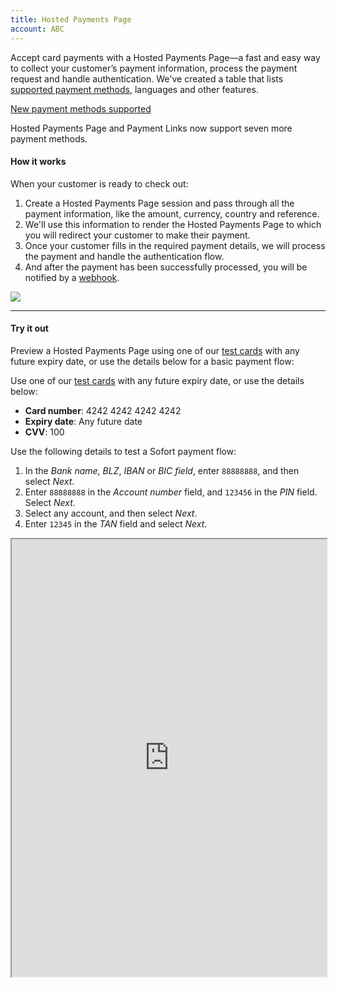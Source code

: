 ```yaml
--- 
title: Hosted Payments Page
account: ABC
---
```


Accept card payments with a Hosted Payments Page—a fast and easy way to collect your customer’s payment information, process the payment request and handle authentication. We've created a table that lists [supported payment methods](/integrate/product-support), languages and other features.

<TipBox variant="info">

[New payment methods supported](/integrate/product-support#Integrated_payment_methods)

Hosted Payments Page and Payment Links now support seven more payment methods.

</TipBox>

#### How it works

When your customer is ready to check out:

1. Create a Hosted Payments Page session and pass through all the payment information, like the amount, currency, country and reference.
2. We'll use this information to render the Hosted Payments Page to which you will redirect your customer to make their payment.
3. Once your customer fills in the required payment details, we will process the payment and handle the authentication flow.
4. And after the payment has been successfully processed, you will be notified by a [webhook](/reporting-and-insights/webhooks).

<img src="/docs/Integrate/Hosted Payments/Hosted+Payments+page.png" withFullscreenPreview />

---

#### Try it out

Preview a Hosted Payments Page using one of our [test cards](/testing/test-card-numbers) with any future expiry date, or use the details below for a basic payment flow:

<tabs>
<tab title="Card">
<Box horizontal="sm">

Use one of our [test cards](/testing/test-card-numbers) with any future expiry date, or use the details below:

- **Card number**: 4242 4242 4242 4242
- **Expiry date**: Any future date
- **CVV**: 100

</Box>
</tab>

<tab title="Sofort">
<Box horizontal="sm">

Use the following details to test a Sofort payment flow:

1. In the _Bank name_, _BLZ_, _IBAN_ or _BIC field_, enter `88888888`, and then select _Next_.
2. Enter `88888888` in the _Account number_ field, and `123456` in the _PIN_ field. Select _Next_.
3. Select any account, and then select _Next_.
4. Enter `12345` in the _TAN_ field and select _Next_.

</Box>
</tab>
</tabs>

<Iframe src="https://pay.sandbox.checkout.com/examples/docs-example/" height="700" width="100%" />

---

### Get started

#### Step 1: Register to use Hosted Payments Pages

To get started with our Hosted Payments Page, contact your Solutions Engineer or [integration@checkout.com](mailto:integration@checkout.com).

<TipBox variant="success">

If you haven't already, [create a free test account now](https://www.checkout.com/get-test-account). This will give you access to the [Hub](https://hub.checkout.com/login), where you'll find your `secret_key` and `public_key`, which you'll need to make requests to our API.

</TipBox>

#### Step 2: Create a Hosted Payments Page session

To get started with our Hosted Payments Page, contact your Solutions Engineer or [integration@checkout.com](mailto:integration@checkout.com).

<TipBox variant="info" title="Sessions expire">

Hosted Payments Page sessions expire after 30 minutes.

</TipBox>

To create a Hosted Payments Page on which your customers can make their payment, use the endpoint below.

#### The request

For the full specification, see our <ExternalLink href="https://api-reference.checkout.com/#operation/createAHostedPaymentsSession" target="_blank">API reference</ExternalLink>.

#### Endpoints

<tabs>
<tab title="Live">
<LineCodeWrapper type="post">

`https://api.checkout.com/hosted-payments`

</LineCodeWrapper>
</tab>
<tab title="Sandbox">
<LineCodeWrapper type="post">

`https://api.sandbox.checkout.com/hosted-payments`

</LineCodeWrapper>
</tab>
</tabs>

<TipBox variant="warning" title="Testing">

http://localhost/ can only be used for the URL fields during testing and will not work in production.

</TipBox>

#### Request example

```json
{
  "amount": 1000,
  "currency": "GBP",
  "reference": "ORD-123A",
  "billing": {
    "address": {
      "country": "GB"
    }
  },
  "customer": {
    "name": "Bruce Wayne",
    "email": "brucewayne@gmail.com"
  },
  "success_url": "https://example.com/payments/success",
  "failure_url": "https://example.com/payments/failure",
  "cancel_url": "https://example.com/payments/checkout"
}
```

#### Alternative payment methods

We've listed the available alternative payment methods for the Hosted Payments Page below.

Different payment methods have different required and optional fields when making a request. We've listed these below.

You can view a request example with all of these fields on our <ExternalLink href="https://api-reference.checkout.com/#operation/createAHostedPaymentsSession" target="_blank">API reference</ExternalLink>.

<Table>
<TableHead headers={["Payment method", "Field requirements"]}/>
<TableBody>
<TableRow>
<TableCell>

KNET

</TableCell>
<TableCell>

* `billing.address.country`: `KW` for Kuwait.
* `currency` to `KWD`.

</TableCell>
</TableRow>
<TableRow>
<TableCell>

Mada

</TableCell>
<TableCell>

* `billing.address.country`: `SA` for Saudi Arabia
* `currency`: `SAR`.

</TableCell>
</TableRow>
<TableRow>
<TableCell>

PayPal

</TableCell>
<TableCell>

* `reference` is required.
* `billing.address.country` and `currency` is required and can be any [that are supported](/payments/payment-methods/wallets).

</TableCell>
</TableRow>
<TableRow>
<TableCell>

Sofort

</TableCell>
<TableCell>

* `currency` should be set to `EUR`
* `billing.address.country` is required and can be any [country that is supported](/payments/payment-methods/bank-transfers).

</TableCell>
</TableRow>
<TableRow>
<TableCell>

iDEAL

</TableCell>
<TableCell>

* `currency` should be set to `EUR`
* `billing.address.country`: `NL` for Netherlands

</TableCell>
</TableRow>
<TableRow>
<TableCell>

Bancontact 

</TableCell>
<TableCell>

* `billing.address.country`: `BE` for Belgium.
* `currency`: `EUR`.
* `customer.name` is required.

</TableCell>
</TableRow>
<TableRow>
<TableCell>

EPS

</TableCell>
<TableCell>

* `billing.address.country`: `AT` for Austria.
* `currency`: `EUR`.

</TableCell>
</TableRow>
<TableRow>
<TableCell>

Giropay 

</TableCell>
<TableCell>

* `billing.address.country`: `DE` for Germany.
* `currency`: `EUR`.

</TableCell>
</TableRow>
<TableRow>
<TableCell>

Multibanco

</TableCell>
<TableCell>

* `billing.address.country`: `PT` for Portugal.
* `currency`: `EUR`.
* `customer.name` is required.

</TableCell>
</TableRow>
<TableRow>
<TableCell>

Przelewey24

</TableCell>
<TableCell>

* `billing.address.country`: `PL` for Poland.
* `currency`: `EUR` or `PLN`.
* `customer.name` is required.
* `customer.email` is required.

</TableCell>
</TableRow>
<TableRow>
<TableCell>

SEPA 

</TableCell>
<TableCell>

* `currency` should be set to `EUR`
* `billing.address.country` is required and can be any [country that is supported](/payments/payment-methods/direct-debit).

</TableCell>
</TableRow>
{/* <TableRow>
<TableCell>

Fawry

</TableCell>
<TableCell>

* `billing.address.country`: `EG` for Egypt.
* `currency`: `EGP`.
* `customer.email` is required.
* `billing.phone.number` is required.
* `products` is required.

</TableCell>
</TableRow> */}
</TableBody>
</Table>

#### Response example

The response will include the `redirect` link to which you should redirect your customer to finalize the payment.

```json
{
  "reference": "ORD-123A",
  "_links": {
    "redirect": {
      "href": "https://pay.sandbox.checkout.com/page/xGQBg0AXl3cM"
    }
  }
}
```

---

#### Step 3: Redirect your customer

Redirect the customer to the `\_links.redirect` URL you received in the response above, using either a server-side or client-side call.

<tabs>
<tab title="Server-side redirect">

```json
res.redirect(hostedPaymentsResponse._links.redirect.href);
```

</tab>
<tab title="Client-side redirect">

```json
window.location.href(hostedPaymentsResponse._links.redirect.href);
```

</tab>
</tabs>

#### Step 4: Confirm the payment status

When your customer completes the payment, they will be redirected to the `success_url`. The `session ID` or `payment ID` is provided in the query parameter included in the redirect URL. It should look something either of the links below:

- `http://example.com/success?cko-session-id=sid_ubfj2q76miwundwlk72vxt2i7`
- `http://example.com/success?cko-payment-id=pay_mbabizu24mvu3mela5njyhpit4`

You can set up [webhooks](/reporting-and-insights/webhooks) to be notified when the payment has been approved to continue the sales fulfilment flow.

---

### Next steps

- Learn how to [refund](/payments/manage-payments/refund-a-payment) a payment, [and more](/payments/manage-payments).
- [Set up webhooks](/reporting-and-insights/webhooks) to be notified about the status of payments.
